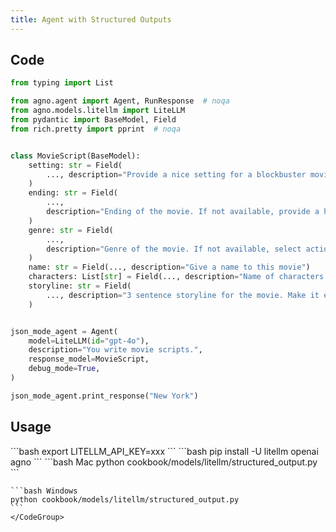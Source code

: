 ```yaml
---
title: Agent with Structured Outputs
---
```


## Code

```python cookbook/models/litellm/structured_output.py
from typing import List

from agno.agent import Agent, RunResponse  # noqa
from agno.models.litellm import LiteLLM
from pydantic import BaseModel, Field
from rich.pretty import pprint  # noqa


class MovieScript(BaseModel):
    setting: str = Field(
        ..., description="Provide a nice setting for a blockbuster movie."
    )
    ending: str = Field(
        ...,
        description="Ending of the movie. If not available, provide a happy ending.",
    )
    genre: str = Field(
        ...,
        description="Genre of the movie. If not available, select action, thriller or romantic comedy.",
    )
    name: str = Field(..., description="Give a name to this movie")
    characters: List[str] = Field(..., description="Name of characters for this movie.")
    storyline: str = Field(
        ..., description="3 sentence storyline for the movie. Make it exciting!"
    )


json_mode_agent = Agent(
    model=LiteLLM(id="gpt-4o"),
    description="You write movie scripts.",
    response_model=MovieScript,
    debug_mode=True,
)

json_mode_agent.print_response("New York")
```

## Usage

<Steps>
  <Snippet file="create-venv-step.mdx" />

  <Step title="Set your API key">
    ```bash
    export LITELLM_API_KEY=xxx
    ```
  </Step>

  <Step title="Install libraries">
    ```bash
    pip install -U litellm openai agno
    ```
  </Step>

  <Step title="Run Agent">
    <CodeGroup>
    ```bash Mac
    python cookbook/models/litellm/structured_output.py
    ```

    ```bash Windows
    python cookbook/models/litellm/structured_output.py
    ```
    </CodeGroup>
  </Step>
</Steps>